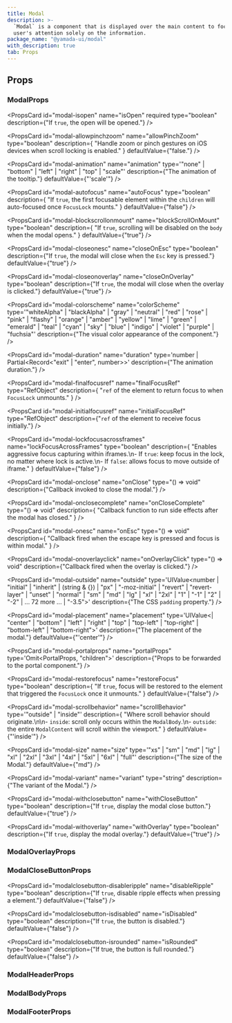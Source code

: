 ```yaml
---
title: Modal
description: >-
  `Modal` is a component that is displayed over the main content to focus the
  user's attention solely on the information.
package_name: "@yamada-ui/modal"
with_description: true
tab: Props
---
```


## Props

### ModalProps

<PropsCard
  id="modal-isopen"
  name="isOpen"
  required
  type="boolean"
  description={"If `true`, the open will be opened."}
/>

<PropsCard id="modal-about" name="about" type="string" />

<PropsCard id="modal-accesskey" name="accessKey" type="string" />

<PropsCard
  id="modal-allowpinchzoom"
  name="allowPinchZoom"
  type="boolean"
  description={
    "Handle zoom or pinch gestures on iOS devices when scroll locking is enabled."
  }
  defaultValue={"false."}
/>

<PropsCard
  id="modal-animation"
  name="animation"
  type='"none" | "bottom" | "left" | "right" | "top" | "scale"'
  description={"The animation of the tooltip."}
  defaultValue={"'scale'"}
/>

<PropsCard
  id="modal-aria-activedescendant"
  name="aria-activedescendant"
  type="string"
/>

<PropsCard id="modal-aria-atomic" name="aria-atomic" type="Booleanish" />

<PropsCard
  id="modal-aria-autocomplete"
  name="aria-autocomplete"
  type='"list" | "none" | "inline" | "both"'
/>

<PropsCard
  id="modal-aria-braillelabel"
  name="aria-braillelabel"
  type="string"
/>

<PropsCard
  id="modal-aria-brailleroledescription"
  name="aria-brailleroledescription"
  type="string"
/>

<PropsCard id="modal-aria-busy" name="aria-busy" type="Booleanish" />

<PropsCard
  id="modal-aria-checked"
  name="aria-checked"
  type='boolean | "true" | "false" | "mixed"'
/>

<PropsCard id="modal-aria-colcount" name="aria-colcount" type="number" />

<PropsCard id="modal-aria-colindex" name="aria-colindex" type="number" />

<PropsCard
  id="modal-aria-colindextext"
  name="aria-colindextext"
  type="string"
/>

<PropsCard id="modal-aria-colspan" name="aria-colspan" type="number" />

<PropsCard id="modal-aria-controls" name="aria-controls" type="string" />

<PropsCard
  id="modal-aria-current"
  name="aria-current"
  type='type ONLY_FOR_FORMAT =
  | boolean
  | "time"
  | "true"
  | "false"
  | "step"
  | "page"
  | "location"
  | "date"'
/>

<PropsCard id="modal-aria-describedby" name="aria-describedby" type="string" />

<PropsCard id="modal-aria-description" name="aria-description" type="string" />

<PropsCard id="modal-aria-details" name="aria-details" type="string" />

<PropsCard id="modal-aria-disabled" name="aria-disabled" type="Booleanish" />

<PropsCard
  id="modal-aria-dropeffect"
  name="aria-dropeffect"
  type='"link" | "none" | "copy" | "execute" | "move" | "popup"'
/>

<PropsCard
  id="modal-aria-errormessage"
  name="aria-errormessage"
  type="string"
/>

<PropsCard id="modal-aria-expanded" name="aria-expanded" type="Booleanish" />

<PropsCard id="modal-aria-flowto" name="aria-flowto" type="string" />

<PropsCard id="modal-aria-grabbed" name="aria-grabbed" type="Booleanish" />

<PropsCard
  id="modal-aria-haspopup"
  name="aria-haspopup"
  type='type ONLY_FOR_FORMAT =
  | boolean
  | "dialog"
  | "menu"
  | "true"
  | "false"
  | "grid"
  | "listbox"
  | "tree"'
/>

<PropsCard id="modal-aria-hidden" name="aria-hidden" type="Booleanish" />

<PropsCard
  id="modal-aria-invalid"
  name="aria-invalid"
  type='boolean | "true" | "false" | "grammar" | "spelling"'
/>

<PropsCard
  id="modal-aria-keyshortcuts"
  name="aria-keyshortcuts"
  type="string"
/>

<PropsCard id="modal-aria-label" name="aria-label" type="string" />

<PropsCard id="modal-aria-labelledby" name="aria-labelledby" type="string" />

<PropsCard id="modal-aria-level" name="aria-level" type="number" />

<PropsCard
  id="modal-aria-live"
  name="aria-live"
  type='"off" | "assertive" | "polite"'
/>

<PropsCard id="modal-aria-modal" name="aria-modal" type="Booleanish" />

<PropsCard id="modal-aria-multiline" name="aria-multiline" type="Booleanish" />

<PropsCard
  id="modal-aria-multiselectable"
  name="aria-multiselectable"
  type="Booleanish"
/>

<PropsCard
  id="modal-aria-orientation"
  name="aria-orientation"
  type='"horizontal" | "vertical"'
/>

<PropsCard id="modal-aria-owns" name="aria-owns" type="string" />

<PropsCard id="modal-aria-placeholder" name="aria-placeholder" type="string" />

<PropsCard id="modal-aria-posinset" name="aria-posinset" type="number" />

<PropsCard
  id="modal-aria-pressed"
  name="aria-pressed"
  type='boolean | "true" | "false" | "mixed"'
/>

<PropsCard id="modal-aria-readonly" name="aria-readonly" type="Booleanish" />

<PropsCard
  id="modal-aria-relevant"
  name="aria-relevant"
  type='type ONLY_FOR_FORMAT =
  | "text"
  | "all"
  | "additions"
  | "additions removals"
  | "additions text"
  | "removals"
  | "removals additions"
  | "removals text"
  | "text additions"
  | "text removals"'
/>

<PropsCard id="modal-aria-required" name="aria-required" type="Booleanish" />

<PropsCard
  id="modal-aria-roledescription"
  name="aria-roledescription"
  type="string"
/>

<PropsCard id="modal-aria-rowcount" name="aria-rowcount" type="number" />

<PropsCard id="modal-aria-rowindex" name="aria-rowindex" type="number" />

<PropsCard
  id="modal-aria-rowindextext"
  name="aria-rowindextext"
  type="string"
/>

<PropsCard id="modal-aria-rowspan" name="aria-rowspan" type="number" />

<PropsCard id="modal-aria-selected" name="aria-selected" type="Booleanish" />

<PropsCard id="modal-aria-setsize" name="aria-setsize" type="number" />

<PropsCard
  id="modal-aria-sort"
  name="aria-sort"
  type='"none" | "ascending" | "descending" | "other"'
/>

<PropsCard id="modal-aria-valuemax" name="aria-valuemax" type="number" />

<PropsCard id="modal-aria-valuemin" name="aria-valuemin" type="number" />

<PropsCard id="modal-aria-valuenow" name="aria-valuenow" type="number" />

<PropsCard id="modal-aria-valuetext" name="aria-valuetext" type="string" />

<PropsCard
  id="modal-as"
  name="as"
  type='"symbol" | "object" | "a" | "abbr" | "address" | "area" | "article" | "aside" | "audio" | "b" | "base" | "bdi" | "bdo" | "big" | "blockquote" | "body" | "br" | "button" | "canvas" | ... 149 more ... | "view"'
/>

<PropsCard id="modal-autocapitalize" name="autoCapitalize" type="string" />

<PropsCard id="modal-autocorrect" name="autoCorrect" type="string" />

<PropsCard
  id="modal-autofocus"
  name="autoFocus"
  type="boolean"
  description={
    "If `true`, the first focusable element within the `children` will auto-focused once `FocusLock` mounts."
  }
  defaultValue={"false"}
/>

<PropsCard id="modal-autosave" name="autoSave" type="string" />

<PropsCard
  id="modal-blockscrollonmount"
  name="blockScrollOnMount"
  type="boolean"
  description={
    "If `true`, scrolling will be disabled on the `body` when the modal opens."
  }
  defaultValue={"true"}
/>

<PropsCard id="modal-classname" name="className" type="string" />

<PropsCard
  id="modal-closeonesc"
  name="closeOnEsc"
  type="boolean"
  description={"If `true`, the modal will close when the `Esc` key is pressed."}
  defaultValue={"true"}
/>

<PropsCard
  id="modal-closeonoverlay"
  name="closeOnOverlay"
  type="boolean"
  description={"If `true`, the modal will close when the overlay is clicked."}
  defaultValue={"true"}
/>

<PropsCard
  id="modal-colorscheme"
  name="colorScheme"
  type='"whiteAlpha" | "blackAlpha" | "gray" | "neutral" | "red" | "rose" | "pink" | "flashy" | "orange" | "amber" | "yellow" | "lime" | "green" | "emerald" | "teal" | "cyan" | "sky" | "blue" | "indigo" | "violet" | "purple" | "fuchsia"'
  description={"The visual color appearance of the component."}
/>

<PropsCard id="modal-content" name="content" type="string" />

<PropsCard
  id="modal-contenteditable"
  name="contentEditable"
  type='"inherit" | Booleanish | "plaintext-only"'
/>

<PropsCard id="modal-contextmenu" name="contextMenu" type="string" />

<PropsCard
  id="modal-dangerouslysetinnerhtml"
  name="dangerouslySetInnerHTML"
  type="{ __html: string | TrustedHTML }"
/>

<PropsCard id="modal-datatype" name="datatype" type="string" />

<PropsCard id="modal-defaultchecked" name="defaultChecked" type="boolean" />

<PropsCard
  id="modal-defaultvalue"
  name="defaultValue"
  type="string | number | readonly string[]"
/>

<PropsCard id="modal-dir" name="dir" type="string" />

<PropsCard id="modal-draggable" name="draggable" type="Booleanish" />

<PropsCard
  id="modal-duration"
  name="duration"
  type='number | Partial<Record<"exit" | "enter", number>>'
  description={"The animation duration."}
/>

<PropsCard
  id="modal-finalfocusref"
  name="finalFocusRef"
  type="RefObject<FocusableElement>"
  description={
    "`ref` of the element to return focus to when `FocusLock` unmounts."
  }
/>

<PropsCard id="modal-hidden" name="hidden" type="boolean" />

<PropsCard id="modal-id" name="id" type="string" />

<PropsCard
  id="modal-initialfocusref"
  name="initialFocusRef"
  type="RefObject<FocusableElement>"
  description={"`ref` of the element to receive focus initially."}
/>

<PropsCard id="modal-inlist" name="inlist" type="any" />

<PropsCard
  id="modal-inputmode"
  name="inputMode"
  type='type ONLY_FOR_FORMAT =
  | "search"
  | "text"
  | "none"
  | "tel"
  | "url"
  | "email"
  | "numeric"
  | "decimal"'
/>

<PropsCard id="modal-is" name="is" type="string" />

<PropsCard id="modal-itemid" name="itemID" type="string" />

<PropsCard id="modal-itemprop" name="itemProp" type="string" />

<PropsCard id="modal-itemref" name="itemRef" type="string" />

<PropsCard id="modal-itemscope" name="itemScope" type="boolean" />

<PropsCard id="modal-itemtype" name="itemType" type="string" />

<PropsCard id="modal-lang" name="lang" type="string" />

<PropsCard
  id="modal-lockfocusacrossframes"
  name="lockFocusAcrossFrames"
  type="boolean"
  description={
    "Enables aggressive focus capturing within iframes.\n- If `true`: keep focus in the lock, no matter where lock is active.\n- If `false`:  allows focus to move outside of iframe."
  }
  defaultValue={"false"}
/>

<PropsCard id="modal-nonce" name="nonce" type="string" />

<PropsCard
  id="modal-onabort"
  name="onAbort"
  type="ReactEventHandler<HTMLElement>"
/>

<PropsCard
  id="modal-onabortcapture"
  name="onAbortCapture"
  type="ReactEventHandler<HTMLElement>"
/>

<PropsCard
  id="modal-onanimationend"
  name="onAnimationEnd"
  type="AnimationEventHandler<HTMLElement>"
/>

<PropsCard
  id="modal-onanimationendcapture"
  name="onAnimationEndCapture"
  type="AnimationEventHandler<HTMLElement>"
/>

<PropsCard
  id="modal-onanimationiteration"
  name="onAnimationIteration"
  type="AnimationEventHandler<HTMLElement>"
/>

<PropsCard
  id="modal-onanimationiterationcapture"
  name="onAnimationIterationCapture"
  type="AnimationEventHandler<HTMLElement>"
/>

<PropsCard
  id="modal-onanimationstartcapture"
  name="onAnimationStartCapture"
  type="AnimationEventHandler<HTMLElement>"
/>

<PropsCard
  id="modal-onauxclick"
  name="onAuxClick"
  type="MouseEventHandler<HTMLElement>"
/>

<PropsCard
  id="modal-onauxclickcapture"
  name="onAuxClickCapture"
  type="MouseEventHandler<HTMLElement>"
/>

<PropsCard
  id="modal-onbeforeinput"
  name="onBeforeInput"
  type="FormEventHandler<HTMLElement>"
/>

<PropsCard
  id="modal-onbeforeinputcapture"
  name="onBeforeInputCapture"
  type="FormEventHandler<HTMLElement>"
/>

<PropsCard
  id="modal-onblur"
  name="onBlur"
  type="FocusEventHandler<HTMLElement>"
/>

<PropsCard
  id="modal-onblurcapture"
  name="onBlurCapture"
  type="FocusEventHandler<HTMLElement>"
/>

<PropsCard
  id="modal-oncanplay"
  name="onCanPlay"
  type="ReactEventHandler<HTMLElement>"
/>

<PropsCard
  id="modal-oncanplaycapture"
  name="onCanPlayCapture"
  type="ReactEventHandler<HTMLElement>"
/>

<PropsCard
  id="modal-oncanplaythrough"
  name="onCanPlayThrough"
  type="ReactEventHandler<HTMLElement>"
/>

<PropsCard
  id="modal-oncanplaythroughcapture"
  name="onCanPlayThroughCapture"
  type="ReactEventHandler<HTMLElement>"
/>

<PropsCard
  id="modal-onchange"
  name="onChange"
  type="FormEventHandler<HTMLElement>"
/>

<PropsCard
  id="modal-onchangecapture"
  name="onChangeCapture"
  type="FormEventHandler<HTMLElement>"
/>

<PropsCard
  id="modal-onclick"
  name="onClick"
  type="MouseEventHandler<HTMLElement>"
/>

<PropsCard
  id="modal-onclickcapture"
  name="onClickCapture"
  type="MouseEventHandler<HTMLElement>"
/>

<PropsCard
  id="modal-onclose"
  name="onClose"
  type="() => void"
  description={"Callback invoked to close the modal."}
/>

<PropsCard
  id="modal-onclosecomplete"
  name="onCloseComplete"
  type="() => void"
  description={
    "Callback function to run side effects after the modal has closed."
  }
/>

<PropsCard
  id="modal-oncompositionend"
  name="onCompositionEnd"
  type="CompositionEventHandler<HTMLElement>"
/>

<PropsCard
  id="modal-oncompositionendcapture"
  name="onCompositionEndCapture"
  type="CompositionEventHandler<HTMLElement>"
/>

<PropsCard
  id="modal-oncompositionstart"
  name="onCompositionStart"
  type="CompositionEventHandler<HTMLElement>"
/>

<PropsCard
  id="modal-oncompositionstartcapture"
  name="onCompositionStartCapture"
  type="CompositionEventHandler<HTMLElement>"
/>

<PropsCard
  id="modal-oncompositionupdate"
  name="onCompositionUpdate"
  type="CompositionEventHandler<HTMLElement>"
/>

<PropsCard
  id="modal-oncompositionupdatecapture"
  name="onCompositionUpdateCapture"
  type="CompositionEventHandler<HTMLElement>"
/>

<PropsCard
  id="modal-oncontextmenu"
  name="onContextMenu"
  type="MouseEventHandler<HTMLElement>"
/>

<PropsCard
  id="modal-oncontextmenucapture"
  name="onContextMenuCapture"
  type="MouseEventHandler<HTMLElement>"
/>

<PropsCard
  id="modal-oncopy"
  name="onCopy"
  type="ClipboardEventHandler<HTMLElement>"
/>

<PropsCard
  id="modal-oncopycapture"
  name="onCopyCapture"
  type="ClipboardEventHandler<HTMLElement>"
/>

<PropsCard
  id="modal-oncut"
  name="onCut"
  type="ClipboardEventHandler<HTMLElement>"
/>

<PropsCard
  id="modal-oncutcapture"
  name="onCutCapture"
  type="ClipboardEventHandler<HTMLElement>"
/>

<PropsCard
  id="modal-ondoubleclick"
  name="onDoubleClick"
  type="MouseEventHandler<HTMLElement>"
/>

<PropsCard
  id="modal-ondoubleclickcapture"
  name="onDoubleClickCapture"
  type="MouseEventHandler<HTMLElement>"
/>

<PropsCard
  id="modal-ondragcapture"
  name="onDragCapture"
  type="DragEventHandler<HTMLElement>"
/>

<PropsCard
  id="modal-ondragendcapture"
  name="onDragEndCapture"
  type="DragEventHandler<HTMLElement>"
/>

<PropsCard
  id="modal-ondragenter"
  name="onDragEnter"
  type="DragEventHandler<HTMLElement>"
/>

<PropsCard
  id="modal-ondragentercapture"
  name="onDragEnterCapture"
  type="DragEventHandler<HTMLElement>"
/>

<PropsCard
  id="modal-ondragexit"
  name="onDragExit"
  type="DragEventHandler<HTMLElement>"
/>

<PropsCard
  id="modal-ondragexitcapture"
  name="onDragExitCapture"
  type="DragEventHandler<HTMLElement>"
/>

<PropsCard
  id="modal-ondragleave"
  name="onDragLeave"
  type="DragEventHandler<HTMLElement>"
/>

<PropsCard
  id="modal-ondragleavecapture"
  name="onDragLeaveCapture"
  type="DragEventHandler<HTMLElement>"
/>

<PropsCard
  id="modal-ondragover"
  name="onDragOver"
  type="DragEventHandler<HTMLElement>"
/>

<PropsCard
  id="modal-ondragovercapture"
  name="onDragOverCapture"
  type="DragEventHandler<HTMLElement>"
/>

<PropsCard
  id="modal-ondragstartcapture"
  name="onDragStartCapture"
  type="DragEventHandler<HTMLElement>"
/>

<PropsCard
  id="modal-ondrop"
  name="onDrop"
  type="DragEventHandler<HTMLElement>"
/>

<PropsCard
  id="modal-ondropcapture"
  name="onDropCapture"
  type="DragEventHandler<HTMLElement>"
/>

<PropsCard
  id="modal-ondurationchange"
  name="onDurationChange"
  type="ReactEventHandler<HTMLElement>"
/>

<PropsCard
  id="modal-ondurationchangecapture"
  name="onDurationChangeCapture"
  type="ReactEventHandler<HTMLElement>"
/>

<PropsCard
  id="modal-onemptied"
  name="onEmptied"
  type="ReactEventHandler<HTMLElement>"
/>

<PropsCard
  id="modal-onemptiedcapture"
  name="onEmptiedCapture"
  type="ReactEventHandler<HTMLElement>"
/>

<PropsCard
  id="modal-onencrypted"
  name="onEncrypted"
  type="ReactEventHandler<HTMLElement>"
/>

<PropsCard
  id="modal-onencryptedcapture"
  name="onEncryptedCapture"
  type="ReactEventHandler<HTMLElement>"
/>

<PropsCard
  id="modal-onended"
  name="onEnded"
  type="ReactEventHandler<HTMLElement>"
/>

<PropsCard
  id="modal-onendedcapture"
  name="onEndedCapture"
  type="ReactEventHandler<HTMLElement>"
/>

<PropsCard
  id="modal-onerror"
  name="onError"
  type="ReactEventHandler<HTMLElement>"
/>

<PropsCard
  id="modal-onerrorcapture"
  name="onErrorCapture"
  type="ReactEventHandler<HTMLElement>"
/>

<PropsCard
  id="modal-onesc"
  name="onEsc"
  type="() => void"
  description={
    "Callback fired when the escape key is pressed and focus is within modal."
  }
/>

<PropsCard
  id="modal-onfocus"
  name="onFocus"
  type="FocusEventHandler<HTMLElement>"
/>

<PropsCard
  id="modal-onfocuscapture"
  name="onFocusCapture"
  type="FocusEventHandler<HTMLElement>"
/>

<PropsCard
  id="modal-ongotpointercapture"
  name="onGotPointerCapture"
  type="PointerEventHandler<HTMLElement>"
/>

<PropsCard
  id="modal-ongotpointercapturecapture"
  name="onGotPointerCaptureCapture"
  type="PointerEventHandler<HTMLElement>"
/>

<PropsCard
  id="modal-oninput"
  name="onInput"
  type="FormEventHandler<HTMLElement>"
/>

<PropsCard
  id="modal-oninputcapture"
  name="onInputCapture"
  type="FormEventHandler<HTMLElement>"
/>

<PropsCard
  id="modal-oninvalid"
  name="onInvalid"
  type="FormEventHandler<HTMLElement>"
/>

<PropsCard
  id="modal-oninvalidcapture"
  name="onInvalidCapture"
  type="FormEventHandler<HTMLElement>"
/>

<PropsCard
  id="modal-onkeydown"
  name="onKeyDown"
  type="KeyboardEventHandler<HTMLElement>"
/>

<PropsCard
  id="modal-onkeydowncapture"
  name="onKeyDownCapture"
  type="KeyboardEventHandler<HTMLElement>"
/>

<PropsCard
  id="modal-onkeypress"
  name="onKeyPress"
  type="KeyboardEventHandler<HTMLElement>"
/>

<PropsCard
  id="modal-onkeypresscapture"
  name="onKeyPressCapture"
  type="KeyboardEventHandler<HTMLElement>"
/>

<PropsCard
  id="modal-onkeyup"
  name="onKeyUp"
  type="KeyboardEventHandler<HTMLElement>"
/>

<PropsCard
  id="modal-onkeyupcapture"
  name="onKeyUpCapture"
  type="KeyboardEventHandler<HTMLElement>"
/>

<PropsCard
  id="modal-onload"
  name="onLoad"
  type="ReactEventHandler<HTMLElement>"
/>

<PropsCard
  id="modal-onloadcapture"
  name="onLoadCapture"
  type="ReactEventHandler<HTMLElement>"
/>

<PropsCard
  id="modal-onloadeddata"
  name="onLoadedData"
  type="ReactEventHandler<HTMLElement>"
/>

<PropsCard
  id="modal-onloadeddatacapture"
  name="onLoadedDataCapture"
  type="ReactEventHandler<HTMLElement>"
/>

<PropsCard
  id="modal-onloadedmetadata"
  name="onLoadedMetadata"
  type="ReactEventHandler<HTMLElement>"
/>

<PropsCard
  id="modal-onloadedmetadatacapture"
  name="onLoadedMetadataCapture"
  type="ReactEventHandler<HTMLElement>"
/>

<PropsCard
  id="modal-onloadstart"
  name="onLoadStart"
  type="ReactEventHandler<HTMLElement>"
/>

<PropsCard
  id="modal-onloadstartcapture"
  name="onLoadStartCapture"
  type="ReactEventHandler<HTMLElement>"
/>

<PropsCard
  id="modal-onlostpointercapture"
  name="onLostPointerCapture"
  type="PointerEventHandler<HTMLElement>"
/>

<PropsCard
  id="modal-onlostpointercapturecapture"
  name="onLostPointerCaptureCapture"
  type="PointerEventHandler<HTMLElement>"
/>

<PropsCard
  id="modal-onmousedown"
  name="onMouseDown"
  type="MouseEventHandler<HTMLElement>"
/>

<PropsCard
  id="modal-onmousedowncapture"
  name="onMouseDownCapture"
  type="MouseEventHandler<HTMLElement>"
/>

<PropsCard
  id="modal-onmouseenter"
  name="onMouseEnter"
  type="MouseEventHandler<HTMLElement>"
/>

<PropsCard
  id="modal-onmouseleave"
  name="onMouseLeave"
  type="MouseEventHandler<HTMLElement>"
/>

<PropsCard
  id="modal-onmousemove"
  name="onMouseMove"
  type="MouseEventHandler<HTMLElement>"
/>

<PropsCard
  id="modal-onmousemovecapture"
  name="onMouseMoveCapture"
  type="MouseEventHandler<HTMLElement>"
/>

<PropsCard
  id="modal-onmouseout"
  name="onMouseOut"
  type="MouseEventHandler<HTMLElement>"
/>

<PropsCard
  id="modal-onmouseoutcapture"
  name="onMouseOutCapture"
  type="MouseEventHandler<HTMLElement>"
/>

<PropsCard
  id="modal-onmouseover"
  name="onMouseOver"
  type="MouseEventHandler<HTMLElement>"
/>

<PropsCard
  id="modal-onmouseovercapture"
  name="onMouseOverCapture"
  type="MouseEventHandler<HTMLElement>"
/>

<PropsCard
  id="modal-onmouseup"
  name="onMouseUp"
  type="MouseEventHandler<HTMLElement>"
/>

<PropsCard
  id="modal-onmouseupcapture"
  name="onMouseUpCapture"
  type="MouseEventHandler<HTMLElement>"
/>

<PropsCard
  id="modal-onoverlayclick"
  name="onOverlayClick"
  type="() => void"
  description={"Callback fired when the overlay is clicked."}
/>

<PropsCard
  id="modal-onpaste"
  name="onPaste"
  type="ClipboardEventHandler<HTMLElement>"
/>

<PropsCard
  id="modal-onpastecapture"
  name="onPasteCapture"
  type="ClipboardEventHandler<HTMLElement>"
/>

<PropsCard
  id="modal-onpause"
  name="onPause"
  type="ReactEventHandler<HTMLElement>"
/>

<PropsCard
  id="modal-onpausecapture"
  name="onPauseCapture"
  type="ReactEventHandler<HTMLElement>"
/>

<PropsCard
  id="modal-onplay"
  name="onPlay"
  type="ReactEventHandler<HTMLElement>"
/>

<PropsCard
  id="modal-onplaycapture"
  name="onPlayCapture"
  type="ReactEventHandler<HTMLElement>"
/>

<PropsCard
  id="modal-onplaying"
  name="onPlaying"
  type="ReactEventHandler<HTMLElement>"
/>

<PropsCard
  id="modal-onplayingcapture"
  name="onPlayingCapture"
  type="ReactEventHandler<HTMLElement>"
/>

<PropsCard
  id="modal-onpointercancel"
  name="onPointerCancel"
  type="PointerEventHandler<HTMLElement>"
/>

<PropsCard
  id="modal-onpointercancelcapture"
  name="onPointerCancelCapture"
  type="PointerEventHandler<HTMLElement>"
/>

<PropsCard
  id="modal-onpointerdown"
  name="onPointerDown"
  type="PointerEventHandler<HTMLElement>"
/>

<PropsCard
  id="modal-onpointerdowncapture"
  name="onPointerDownCapture"
  type="PointerEventHandler<HTMLElement>"
/>

<PropsCard
  id="modal-onpointerenter"
  name="onPointerEnter"
  type="PointerEventHandler<HTMLElement>"
/>

<PropsCard
  id="modal-onpointerleave"
  name="onPointerLeave"
  type="PointerEventHandler<HTMLElement>"
/>

<PropsCard
  id="modal-onpointermove"
  name="onPointerMove"
  type="PointerEventHandler<HTMLElement>"
/>

<PropsCard
  id="modal-onpointermovecapture"
  name="onPointerMoveCapture"
  type="PointerEventHandler<HTMLElement>"
/>

<PropsCard
  id="modal-onpointerout"
  name="onPointerOut"
  type="PointerEventHandler<HTMLElement>"
/>

<PropsCard
  id="modal-onpointeroutcapture"
  name="onPointerOutCapture"
  type="PointerEventHandler<HTMLElement>"
/>

<PropsCard
  id="modal-onpointerover"
  name="onPointerOver"
  type="PointerEventHandler<HTMLElement>"
/>

<PropsCard
  id="modal-onpointerovercapture"
  name="onPointerOverCapture"
  type="PointerEventHandler<HTMLElement>"
/>

<PropsCard
  id="modal-onpointerup"
  name="onPointerUp"
  type="PointerEventHandler<HTMLElement>"
/>

<PropsCard
  id="modal-onpointerupcapture"
  name="onPointerUpCapture"
  type="PointerEventHandler<HTMLElement>"
/>

<PropsCard
  id="modal-onprogress"
  name="onProgress"
  type="ReactEventHandler<HTMLElement>"
/>

<PropsCard
  id="modal-onprogresscapture"
  name="onProgressCapture"
  type="ReactEventHandler<HTMLElement>"
/>

<PropsCard
  id="modal-onratechange"
  name="onRateChange"
  type="ReactEventHandler<HTMLElement>"
/>

<PropsCard
  id="modal-onratechangecapture"
  name="onRateChangeCapture"
  type="ReactEventHandler<HTMLElement>"
/>

<PropsCard
  id="modal-onreset"
  name="onReset"
  type="FormEventHandler<HTMLElement>"
/>

<PropsCard
  id="modal-onresetcapture"
  name="onResetCapture"
  type="FormEventHandler<HTMLElement>"
/>

<PropsCard
  id="modal-onresize"
  name="onResize"
  type="ReactEventHandler<HTMLElement>"
/>

<PropsCard
  id="modal-onresizecapture"
  name="onResizeCapture"
  type="ReactEventHandler<HTMLElement>"
/>

<PropsCard
  id="modal-onscroll"
  name="onScroll"
  type="UIEventHandler<HTMLElement>"
/>

<PropsCard
  id="modal-onscrollcapture"
  name="onScrollCapture"
  type="UIEventHandler<HTMLElement>"
/>

<PropsCard
  id="modal-onseeked"
  name="onSeeked"
  type="ReactEventHandler<HTMLElement>"
/>

<PropsCard
  id="modal-onseekedcapture"
  name="onSeekedCapture"
  type="ReactEventHandler<HTMLElement>"
/>

<PropsCard
  id="modal-onseeking"
  name="onSeeking"
  type="ReactEventHandler<HTMLElement>"
/>

<PropsCard
  id="modal-onseekingcapture"
  name="onSeekingCapture"
  type="ReactEventHandler<HTMLElement>"
/>

<PropsCard
  id="modal-onselect"
  name="onSelect"
  type="ReactEventHandler<HTMLElement>"
/>

<PropsCard
  id="modal-onselectcapture"
  name="onSelectCapture"
  type="ReactEventHandler<HTMLElement>"
/>

<PropsCard
  id="modal-onstalled"
  name="onStalled"
  type="ReactEventHandler<HTMLElement>"
/>

<PropsCard
  id="modal-onstalledcapture"
  name="onStalledCapture"
  type="ReactEventHandler<HTMLElement>"
/>

<PropsCard
  id="modal-onsubmit"
  name="onSubmit"
  type="FormEventHandler<HTMLElement>"
/>

<PropsCard
  id="modal-onsubmitcapture"
  name="onSubmitCapture"
  type="FormEventHandler<HTMLElement>"
/>

<PropsCard
  id="modal-onsuspend"
  name="onSuspend"
  type="ReactEventHandler<HTMLElement>"
/>

<PropsCard
  id="modal-onsuspendcapture"
  name="onSuspendCapture"
  type="ReactEventHandler<HTMLElement>"
/>

<PropsCard
  id="modal-ontimeupdate"
  name="onTimeUpdate"
  type="ReactEventHandler<HTMLElement>"
/>

<PropsCard
  id="modal-ontimeupdatecapture"
  name="onTimeUpdateCapture"
  type="ReactEventHandler<HTMLElement>"
/>

<PropsCard
  id="modal-ontouchcancel"
  name="onTouchCancel"
  type="TouchEventHandler<HTMLElement>"
/>

<PropsCard
  id="modal-ontouchcancelcapture"
  name="onTouchCancelCapture"
  type="TouchEventHandler<HTMLElement>"
/>

<PropsCard
  id="modal-ontouchend"
  name="onTouchEnd"
  type="TouchEventHandler<HTMLElement>"
/>

<PropsCard
  id="modal-ontouchendcapture"
  name="onTouchEndCapture"
  type="TouchEventHandler<HTMLElement>"
/>

<PropsCard
  id="modal-ontouchmove"
  name="onTouchMove"
  type="TouchEventHandler<HTMLElement>"
/>

<PropsCard
  id="modal-ontouchmovecapture"
  name="onTouchMoveCapture"
  type="TouchEventHandler<HTMLElement>"
/>

<PropsCard
  id="modal-ontouchstart"
  name="onTouchStart"
  type="TouchEventHandler<HTMLElement>"
/>

<PropsCard
  id="modal-ontouchstartcapture"
  name="onTouchStartCapture"
  type="TouchEventHandler<HTMLElement>"
/>

<PropsCard
  id="modal-ontransitionend"
  name="onTransitionEnd"
  type="TransitionEventHandler<HTMLElement>"
/>

<PropsCard
  id="modal-ontransitionendcapture"
  name="onTransitionEndCapture"
  type="TransitionEventHandler<HTMLElement>"
/>

<PropsCard
  id="modal-onvolumechange"
  name="onVolumeChange"
  type="ReactEventHandler<HTMLElement>"
/>

<PropsCard
  id="modal-onvolumechangecapture"
  name="onVolumeChangeCapture"
  type="ReactEventHandler<HTMLElement>"
/>

<PropsCard
  id="modal-onwaiting"
  name="onWaiting"
  type="ReactEventHandler<HTMLElement>"
/>

<PropsCard
  id="modal-onwaitingcapture"
  name="onWaitingCapture"
  type="ReactEventHandler<HTMLElement>"
/>

<PropsCard
  id="modal-onwheel"
  name="onWheel"
  type="WheelEventHandler<HTMLElement>"
/>

<PropsCard
  id="modal-onwheelcapture"
  name="onWheelCapture"
  type="WheelEventHandler<HTMLElement>"
/>

<PropsCard
  id="modal-outside"
  name="outside"
  type='UIValue<number | "initial" | "inherit" | (string & {}) | "px" | "-moz-initial" | "revert" | "revert-layer" | "unset" | "normal" | "sm" | "md" | "lg" | "xl" | "2xl" | "1" | "-1" | "2" | "-2" | ... 72 more ... | "-3.5">'
  description={"The CSS `padding` property."}
/>

<PropsCard
  id="modal-placement"
  name="placement"
  type='UIValue<| "center"
  | "bottom"
  | "left"
  | "right"
  | "top"
  | "top-left"
  | "top-right"
  | "bottom-left"
  | "bottom-right">'
  description={"The placement of the modal."}
  defaultValue={"'center'"}
/>

<PropsCard
  id="modal-portalprops"
  name="portalProps"
  type='Omit<PortalProps, "children">'
  description={"Props to be forwarded to the portal component."}
/>

<PropsCard id="modal-prefix" name="prefix" type="string" />

<PropsCard id="modal-property" name="property" type="string" />

<PropsCard id="modal-radiogroup" name="radioGroup" type="string" />

<PropsCard id="modal-rel" name="rel" type="string" />

<PropsCard id="modal-resource" name="resource" type="string" />

<PropsCard
  id="modal-restorefocus"
  name="restoreFocus"
  type="boolean"
  description={
    "If `true`, focus will be restored to the element that triggered the `FocusLock` once it unmounts."
  }
  defaultValue={"false"}
/>

<PropsCard id="modal-results" name="results" type="number" />

<PropsCard id="modal-rev" name="rev" type="string" />

<PropsCard id="modal-role" name="role" type="AriaRole" />

<PropsCard
  id="modal-scrollbehavior"
  name="scrollBehavior"
  type='"outside" | "inside"'
  description={
    "Where scroll behavior should originate.\n\n- `inside`: scroll only occurs within the `ModalBody`.\n- `outside`: the entire `ModalContent` will scroll within the viewport."
  }
  defaultValue={"'inside'"}
/>

<PropsCard id="modal-security" name="security" type="string" />

<PropsCard
  id="modal-size"
  name="size"
  type='"xs" | "sm" | "md" | "lg" | "xl" | "2xl" | "3xl" | "4xl" | "5xl" | "6xl" | "full"'
  description={"The size of the Modal."}
  defaultValue={"md"}
/>

<PropsCard id="modal-slot" name="slot" type="string" />

<PropsCard id="modal-spellcheck" name="spellCheck" type="Booleanish" />

<PropsCard
  id="modal-suppresscontenteditablewarning"
  name="suppressContentEditableWarning"
  type="boolean"
/>

<PropsCard
  id="modal-suppresshydrationwarning"
  name="suppressHydrationWarning"
  type="boolean"
/>

<PropsCard id="modal-tabindex" name="tabIndex" type="number" />

<PropsCard id="modal-title" name="title" type="string" />

<PropsCard id="modal-translate" name="translate" type='"yes" | "no"' />

<PropsCard id="modal-typeof" name="typeof" type="string" />

<PropsCard id="modal-unselectable" name="unselectable" type='"on" | "off"' />

<PropsCard
  id="modal-variant"
  name="variant"
  type="string"
  description={"The variant of the Modal."}
/>

<PropsCard id="modal-vocab" name="vocab" type="string" />

<PropsCard
  id="modal-withclosebutton"
  name="withCloseButton"
  type="boolean"
  description={"If `true`, display the modal close button."}
  defaultValue={"true"}
/>

<PropsCard
  id="modal-withoverlay"
  name="withOverlay"
  type="boolean"
  description={"If `true`, display the modal overlay."}
  defaultValue={"true"}
/>

### ModalOverlayProps

### ModalCloseButtonProps

<PropsCard
  id="modalclosebutton-disableripple"
  name="disableRipple"
  type="boolean"
  description={"If `true`, disable ripple effects when pressing a element."}
  defaultValue={"false"}
/>

<PropsCard
  id="modalclosebutton-isdisabled"
  name="isDisabled"
  type="boolean"
  description={"If `true`, the button is disabled."}
  defaultValue={"false"}
/>

<PropsCard
  id="modalclosebutton-isrounded"
  name="isRounded"
  type="boolean"
  description={"If true, the button is full rounded."}
  defaultValue={"false"}
/>

### ModalHeaderProps

### ModalBodyProps

### ModalFooterProps
